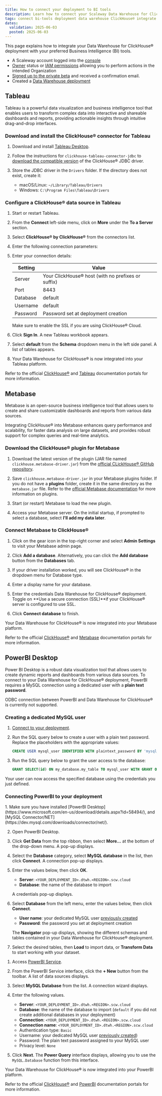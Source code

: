 ```yaml
---
title: How to connect your deployment to BI tools
description: Learn how to connect your Scaleway Data Warehouse for ClickHouse® deployment to Business Intelligence (BI) tools.
tags: connect bi-tools deployment data warehouse ClickHouse® integrate integration
dates:
  validation: 2025-06-03
  posted: 2025-06-03
---
```



This page explains how to integrate your Data Warehouse for ClickHouse® deployment with your preferred Business Intelligence (BI) tools.

<Requirements />

- A Scaleway account logged into the [console](https://console.scaleway.com)
- [Owner](/iam/concepts/#owner) status or [IAM permissions](/iam/concepts/#permission) allowing you to perform actions in the intended Organization
- [Signed up to the private beta](https://www.scaleway.com/fr/betas/) and received a confirmation email.
- Created a [Data Warehouse deployment](/data-warehouse/how-to/create-deployment/)

## Tableau

Tableau is a powerful data visualization and business intelligence tool that enables users to transform complex data into interactive and shareable dashboards and reports, providing actionable insights through intuitive drag-and-drop interfaces.

### Download and install the ClickHouse® connector for Tableau

1. Download and install [Tableau Desktop](https://www.tableau.com/products/desktop/download).

2. Follow the instructions for `clickhouse-tableau-connector-jdbc` to [download the compatible version](https://github.com/ClickHouse/clickhouse-java/releases/) of the ClickHouse® JDBC driver.

3. Store the JDBC driver in the `Drivers` folder. If the directory does not exist, create it:
    - macOS/Linux: `~/Library/Tableau/Drivers`
    - Windows: `C:\Program Files\Tableau\Drivers`

### Configure a ClickHouse® data source in Tableau

1. Start or restart Tableau.

2. From the **Connect** left-side menu, click on **More** under the **To a Server** section. 

3. Select **ClickHouse® by ClickHouse®** from the connectors list.

4. Enter the following connection parameters:

5. Enter your connection details:

    | Setting  | Value                                                  |
    | -------- |--------------------------------------------------------|
    | Server   | Your ClickHouse® host (with no prefixes or suffix)     |
    | Port     | 8443                                                   |
    | Database | default                                                |
    | Username | default                                                |
    | Password | Password set at deployment creation                    |

    <Message type="note">
      Make sure to enable the SSL if you are using ClickHouse® Cloud. 
    </Message>

6. Click **Sign In**. A new Tableau workbook appears.

7. Select **default** from the **Schema** dropdown menu in the left side panel. A list of tables appears.

8. Your Data Warehouse for ClickHouse® is now integrated into your Tableau platform.

Refer to the official [ClickHouse®](https://clickhouse.com/docs/integrations/tableau) and [Tableau](https://exchange.tableau.com/products/1064) documentation portals for more information.

## Metabase

Metabase is an open-source business intelligence tool that allows users to create and share customizable dashboards and reports from various data sources. 

Integrating ClickHouse® into Metabase enhances query performance and scalability, for faster data analysis on large datasets, and provides robust support for complex queries and real-time analytics.

### Download the ClickHouse® plugin for Metabase

1. Download the latest version of the plugin (JAR file named `clickhouse.metabase-driver.jar`) from the [official CLickHouse® GitHub repository](https://github.com/clickhouse/metabase-clickhouse-driver/releases/latest).

2. Save `clickhouse.metabase-driver.jar` in your Metabase plugins folder. 
    <Message type="note">
     If you do not have a **plugins** folder, create it in the same directory as the `metabase.jar` file. Refer to the [official Metabase documentation](https://www.metabase.com/docs/latest/developers-guide/drivers/basics) for more information on plugins.
    </Message>
 
3. Start (or restart) Metabase to load the new plugin.

4. Access your Metabase server.
    <Message type="note">
      On the initial startup, if prompted to select a database, select **I'll add my data later**.
    </Message>

### Connect Metabase to ClickHouse®

1. Click on the gear icon in the top-right corner and select **Admin Settings** to visit your Metabase admin page.

2. Click **Add a database**. Alternatively, you can click the **Add database** button from the **Databases** tab.

3. If your driver installation worked, you will see ClickHouse® in the dropdown menu for Database type.

4. Enter a display name for your database.

5. Enter the credentials Data Warehouse for ClickHouse® deployment. Toggle on **Use a secure connection (SSL)**if your ClickHouse® server is configured to use SSL.

6. Click **Connect database** to finish.

Your Data Warehouse for ClickHouse® is now integrated into your Metabase platform.

Refer to the official [ClickHouse®](https://clickhouse.com/docs/integrations/metabase) and [Metabase](https://www.metabase.com/docs/latest/databases/connections/clickhouse) documentation portals for more information.

## PowerBI Desktop

Power BI Desktop is a robust data visualization tool that allows users to create dynamic reports and dashboards from various data sources. To connect to your Data Warehouse for ClickHouse® deployment, PowerBI requires a MySQL connection using a dedicated user with a **plain text password**.

<Message type="note">
ODBC connection between PowerBI and Data Warehouse for ClickHouse® is currently not supported.
</Message>

### Creating a dedicated MySQL user

1. [Connect to your deployment](/data-warehouse/how-to/connect-applications/).

2. Run the SQL query below to create a user with a plain text password. Replace the placeholders with the appropriate values:
    ```sql
    CREATE USER mysql_user IDENTIFIED WITH plaintext_password BY 'mysql_user_password';
    ```

3. Run the SQL query below to grant the user access to the database:

    ```sql
    GRANT SELECT(id) ON my_database.my_table TO mysql_user WITH GRANT OPTION;
    ```

Your user can now access the specified database using the credentials you just defined.

### Connecting PowerBI to your deployment

<Tabs id="power-bi-connection">
<TabsTab label="PowerBI Desktop">
1. Make sure you have installed [PowerBI Desktop](https://www.microsoft.com/en-us/download/details.aspx?id=58494/), and [MySQL Connector/NET](https://dev.mysql.com/downloads/connector/net/).

2. Open PowerBI Desktop.

3. Click **Get Data** from the top ribbon, then select **More...** at the bottom of the drop-down menu. A pop-up displays.

4. Select the **Database** category, select **MySQL database** in the list, then click **Connect**. A connection pop-up displays.

5. Enter the values below, then click **OK**.
    - **Server**: `<YOUR_DEPLOYMENT_ID>.dtwh.<REGION>.scw.cloud`
    - **Database**: the name of the database to import

    A credentials pop-up displays.

6. Select **Database** from the left menu, enter the values below, then click **Connect**.
    - **User name**: your dedicated MySQL user [previously created](#creating-a-dedicated-mysql-user)
    - **Password**: the password you set at deployment creation

    The **Navigator** pop-up displays, showing the different schemas and tables contained in your Data Warehouse for ClickHouse® deployment.

7. Select the desired tables, then **Load** to import data, or **Transform Data** to start working with your dataset.
</TabsTab>
<TabsTab label="PowerBI Service (Online)">

1. Access [PowerBI Service](https://app.powerbi.com).

2. From the PowerBI Service interface, click the **+ New** button from the toolbar. A list of data sources displays.

3. Select **MySQL Database** from the list. A connection wizard displays.

4. Enter the following values.
    - **Server**: `<YOUR_DEPLOYMENT_ID>.dtwh.<REGION>.scw.cloud`
    - **Database**: the name of the database to import (`default` if you did not create additional databases in your deployment)
    - **Connection**: `<YOUR_DEPLOYMENT_ID>.dtwh.<REGION>.scw.cloud`
    - **Connection name**: `<YOUR_DEPLOYMENT_ID>.dtwh.<REGION>.scw.cloud`
    - Authentication type: `Basic`
    - Username: your dedicated MySQL user [previously created](#creating-a-dedicated-mysql-user))
    - Password: The plain text password assigned to your MySQL user
    - Privacy level: `None`
5. Click **Next**. The **Power Query** interface displays, allowing you to use the `MySQL.Database` function from this interface.
</TabsTab>
</Tabs>

Your Data Warehouse for ClickHouse® is now integrated into your PowerBI platform.

Refer to the official [ClickHouse®](https://clickhouse.com/docs/integrations/powerbi) and [PowerBI](https://learn.microsoft.com/en-us/power-query/connectors/clickhouse) documentation portals for more information.